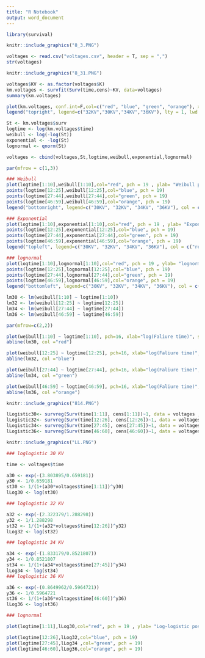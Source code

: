 ```yaml
---
title: "R Notebook"
output: word_document
---
```


```r
library(survival)
```

```r
knitr::include_graphics("8_3.PNG")
```
```r
voltages <- read.csv("voltages.csv", header = T, sep = ",")
str(voltages)
```

```r
knitr::include_graphics("8_31.PNG")
```

```r
voltages$KV <- as.factor(voltages$K)
km.voltages <- survfit(Surv(time,cens)~KV, data=voltages)
summary(km.voltages)
```

```r

plot(km.voltages, conf.int=F,col=c("red", "blue", "green", "orange"), xlab = "Time to breakdown", ylab = "S(t)", main="Comparing the survival time for the Group of Voltages", mark.time = TRUE, lwd = 2, las=1)
legend("topright", legend=c("32KV","30KV","34KV","36KV"), lty = 1, lwd = 2, col=c("blue", "red", "green", "orange"), bty="n")
```
```r
St <- km.voltages$surv
logtime <- log(km.voltages$time)
weibull <- log(-log(St))
exponential <- -log(St)
lognormal <- qnorm(St)

voltages <- cbind(voltages,St,logtime,weibull,exponential,lognormal)
```


```r

par(mfrow = c(1,3))

### Weibull
plot(logtime[1:10],weibull[1:10],col="red", pch = 19 , ylab= "Weibull position", xlab="Log(Faliure time)", xlim=c(-2,6), ylim= c(-3,1.5), main = "Weibull")
points(logtime[12:25],weibull[12:25],col="blue", pch = 19)
points(logtime[27:44],weibull[27:44],col="green", pch = 19)
points(logtime[46:59],weibull[46:59],col="orange", pch = 19)
legend("bottomright", legend=c("30KV", "32KV", "34KV", "36KV"), col = c("red","blue","green","orange"), pch = 19, bty = "n")

### Exponential
plot(logtime[1:10],exponential[1:10],col="red", pch = 19 , ylab= "Exponential position", xlab="Log(Faliure time)", xlim=c(-2,6), ylim= c(0,3.2), main = "Exponential")
points(logtime[12:25],exponential[12:25],col="blue", pch = 19)
points(logtime[27:44],exponential[27:44],col="green", pch = 19)
points(logtime[46:59],exponential[46:59],col="orange", pch = 19)
legend("topleft", legend=c("30KV", "32KV", "34KV", "36KV"), col = c("red","blue","green","orange"), pch = 19, bty = "n")

### lognormal
plot(logtime[1:10],lognormal[1:10],col="red", pch = 19 , ylab= "lognormal position", xlab="Log(Faliure time)", xlim=c(-2,6), ylim= c(-1.8,2), main = "Lognormal")
points(logtime[12:25],lognormal[12:25],col="blue", pch = 19)
points(logtime[27:44],lognormal[27:44],col="green", pch = 19)
points(logtime[46:59],lognormal[46:59],col="orange", pch = 19)
legend("bottomleft", legend=c("30KV", "32KV", "34KV", "36KV"), col = c("red","blue","green","orange"), pch = 19, bty = "n")

```

```r

lm30 <- lm(weibull[1:10] ~ logtime[1:10])
lm32 <- lm(weibull[12:25] ~ logtime[12:25])
lm34 <- lm(weibull[27:44] ~ logtime[27:44])
lm36 <- lm(weibull[46:59] ~ logtime[46:59])

par(mfrow=c(2,2))

plot(weibull[1:10] ~ logtime[1:10], pch=16, xlab="log(Faliure time)", sub="30KV",ylab="log(-log(S(t))")
abline(lm30, col ="red")

plot(weibull[12:25] ~ logtime[12:25], pch=16, xlab="log(Faliure time)", sub="32KV",ylab="log(-log(S(t))")
abline(lm32, col ="blue")

plot(weibull[27:44] ~ logtime[27:44], pch=16, xlab="log(Faliure time)", sub="34KV",ylab="log(-log(S(t))")
abline(lm34, col ="green")

plot(weibull[46:59] ~ logtime[46:59], pch=16, xlab="log(Faliure time)", sub="36KV",ylab="log(-log(S(t))")
abline(lm36, col ="orange")

```

```r
knitr::include_graphics("814.PNG")
```


```r

lLogistic30<- survreg(Surv(time[1:11], cens[1:11])~1, data = voltages ,dist = "loglogistic")
lLogistic32<- survreg(Surv(time[12:26], cens[12:26])~1, data = voltages ,dist = "loglogistic")
lLogistic34<- survreg(Surv(time[27:45], cens[27:45])~1, data = voltages ,dist = "loglogistic")
lLogistic36<- survreg(Surv(time[46:60], cens[46:60])~1, data = voltages ,dist = "loglogistic")


```

```r
knitr::include_graphics("LL.PNG")
```

```r
### loglogistic 30 KV

time <- voltages$time

a30 <- exp(-(3.803895/0.659181))
y30 <- 1/0.659181
st30 <- 1/(1+(a30*voltages$time[1:11])^y30)
lLog30 <- log(st30)

### loglogistic 32 KV

a32 <- exp(-(2.322379/1.288298))
y32 <- 1/1.288298
st32 <- 1/(1+(a32*voltages$time[12:26])^y32)
lLog32 <- log(st32)

### loglogistic 34 KV

a34 <- exp(-(1.833179/0.8521807))
y34 <- 1/0.8521807
st34 <- 1/(1+(a34*voltages$time[27:45])^y34)
lLog34 <- log(st34)
### loglogistic 36 KV

a36 <- exp(-(0.8649962/0.5964721))
y36 <- 1/0.5964721
st36 <- 1/(1+(a36*voltages$time[46:60])^y36)
lLog36 <- log(st36)

### lognormal

plot(logtime[1:11],lLog30,col="red", pch = 19 , ylab= "Log-logistic position", xlab="Log(Faliure time)", main = "Log-logistic")

plot(logtime[12:26],lLog32,col="blue", pch = 19)
plot(logtime[27:45],lLog34 ,col="green", pch = 19)
plot(logtime[46:60],lLog36,col="orange", pch = 19)





```

